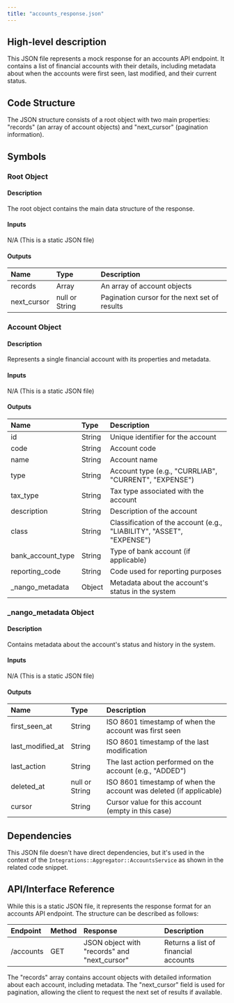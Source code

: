 ```yaml
---
title: "accounts_response.json"
---
```


## High-level description
This JSON file represents a mock response for an accounts API endpoint. It contains a list of financial accounts with their details, including metadata about when the accounts were first seen, last modified, and their current status.

## Code Structure
The JSON structure consists of a root object with two main properties: "records" (an array of account objects) and "next_cursor" (pagination information).

## Symbols

### Root Object
#### Description
The root object contains the main data structure of the response.

#### Inputs
N/A (This is a static JSON file)

#### Outputs
| Name | Type | Description |
|:-----|:-----|:------------|
| records | Array | An array of account objects |
| next_cursor | null or String | Pagination cursor for the next set of results |

### Account Object
#### Description
Represents a single financial account with its properties and metadata.

#### Inputs
N/A (This is a static JSON file)

#### Outputs
| Name | Type | Description |
|:-----|:-----|:------------|
| id | String | Unique identifier for the account |
| code | String | Account code |
| name | String | Account name |
| type | String | Account type (e.g., "CURRLIAB", "CURRENT", "EXPENSE") |
| tax_type | String | Tax type associated with the account |
| description | String | Description of the account |
| class | String | Classification of the account (e.g., "LIABILITY", "ASSET", "EXPENSE") |
| bank_account_type | String | Type of bank account (if applicable) |
| reporting_code | String | Code used for reporting purposes |
| _nango_metadata | Object | Metadata about the account's status in the system |

### _nango_metadata Object
#### Description
Contains metadata about the account's status and history in the system.

#### Inputs
N/A (This is a static JSON file)

#### Outputs
| Name | Type | Description |
|:-----|:-----|:------------|
| first_seen_at | String | ISO 8601 timestamp of when the account was first seen |
| last_modified_at | String | ISO 8601 timestamp of the last modification |
| last_action | String | The last action performed on the account (e.g., "ADDED") |
| deleted_at | null or String | ISO 8601 timestamp of when the account was deleted (if applicable) |
| cursor | String | Cursor value for this account (empty in this case) |

## Dependencies
This JSON file doesn't have direct dependencies, but it's used in the context of the `Integrations::Aggregator::AccountsService` as shown in the related code snippet.

## API/Interface Reference
While this is a static JSON file, it represents the response format for an accounts API endpoint. The structure can be described as follows:

| Endpoint | Method | Response | Description |
|:---------|:-------|:---------|:------------|
| /accounts | GET | JSON object with "records" and "next_cursor" | Returns a list of financial accounts |

The "records" array contains account objects with detailed information about each account, including metadata. The "next_cursor" field is used for pagination, allowing the client to request the next set of results if available.